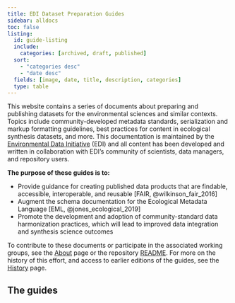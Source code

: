 ```yaml
---
title: EDI Dataset Preparation Guides
sidebar: alldocs
toc: false
listing:
  id: guide-listing
  include:
    categories: [archived, draft, published]
  sort: 
    - "categories desc"
    - "date desc"
  fields: [image, date, title, description, categories]
  type: table
---
```


This website contains a series of documents about preparing and publishing datasets for the environmental sciences and similar contexts. Topics include community-developed metadata standards, serialization and markup formatting guidelines, best practices for content in ecological synthesis datasets, and more. This documentation is maintained by the [Environmental Data Initiative](https://edirepository.org) (EDI) and all content has been developed and written in collaboration with EDI's community of scientists, data managers, and repository users.

**The purpose of these guides is to:**

- Provide guidance for creating published data products that are findable, accessible, interoperable, and reusable [FAIR, @wilkinson_fair_2016]
- Augment the schema documentation for the Ecological Metadata Language [EML, @jones_ecological_2019]
- Promote the development and adoption of community-standard data harmonization practices, which will lead to improved data integration and synthesis science outcomes

To contribute to these documents or participate in the associated working groups, see the [About](about.qmd) page or the repository [README](https://github.com/EDIorg/data-package-best-practices). For more on the history of this effort, and access to earlier editions of the guides, see the [History](history.qmd) page.

## The guides

::: {#guide-listing}
:::